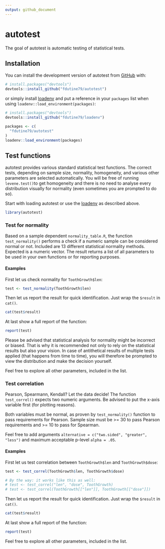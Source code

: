 ```yaml
---
output: github_document
---
```


# autotest

The goal of autotest is automatic testing of statistical tests.

## Installation

You can install the development version of autotest from [GitHub](https://github.com/) with:

``` r
# install.packages("devtools")
devtools::install_github("fdutine79/autotest")
```

or simply install [loadenv](https://github.com/fdutine79/loadenv) and put a reference in your `packages` list when using `loadenv::load_environment(packages)`:

``` r
# install.packages("devtools")
devtools::install_github("fdutine79/loadenv")

packages <- c(
  "fdutine79/autotest"
)
loadenv::load_environment(packages)
```

## Test functions

autotest provides various standard statistical test functions. The correct tests, depending on sample size, normality, homogeneity, and various other parameters are selected automatically. You will be free of running `levene.test()`to get homogeneity and there is no need to analyse every distribution visually for normality (even sometimes you are prompted to do so).

Start with loading autotest or use the [loadenv](https://github.com/fdutine79/loadenv) as described above.

``` r
library(autotest)
```

### Test for normality

Based on a sample dependent `normality_table.R`, the function `test_normality()` performs a check if a numeric sample can be considered normal or not. Included are 13 different statistical normality methods. Expected is a numeric vector. The result returns a list of all parameters to be used in your own functions or for reporting purposes.

#### Examples

First let us check normality for `ToothGrowth$len`:

``` r
test <- test_normality(ToothGrowth$len)
```

Then let us report the result for quick identification. Just wrap the `$result` in `cat()`.

``` r
cat(test$result)
```

At last show a full report of the function:

``` r
report(test)
```

Please be advised that statistical analysis for normality might be incorrect or biased. That is why it is recommended not only to rely on the statistical results but also your vision. In case of antithetical results of multiple tests applied (that happens from time to time), you will therefore be prompted to view the distribution and make the decision yourself.

Feel free to explore all other parameters, included in the list.

### Test correlation

Pearson, Spearmann, Kendall? Let the data decide! The function `test_correl()` expects two numeric arguments. Be advised to put the x-axis variable first (for plotting reasons).

Both variables must be normal, as proven by `test_normality()` function to pass requirements for Pearson. Sample size must be \>= 30 to pass Pearson requirements and \>= 10 to pass for Spearman.

Feel free to add arguments `alternative = c("two.sided", "greater", "less")` and maximum acceptable p-level `alpha = .05`.

#### Examples

First let us test correlation between `ToothGrowth$len` and `ToothGrowth$dose`:

``` r
test <- test_correl(ToothGrowth$len, ToothGrowth$dose)

# By the way: it works like this as well:
# test <- test_correl("len", "dose", ToothGrowth)
# test <- test_correl(ToothGrowth[["len"]], ToothGrowth[["dose"]])
```

Then let us report the result for quick identification. Just wrap the `$result` in `cat()`.

``` r
cat(test$result)
```

At last show a full report of the function:

``` r
report(test)
```

Feel free to explore all other parameters, included in the list.
